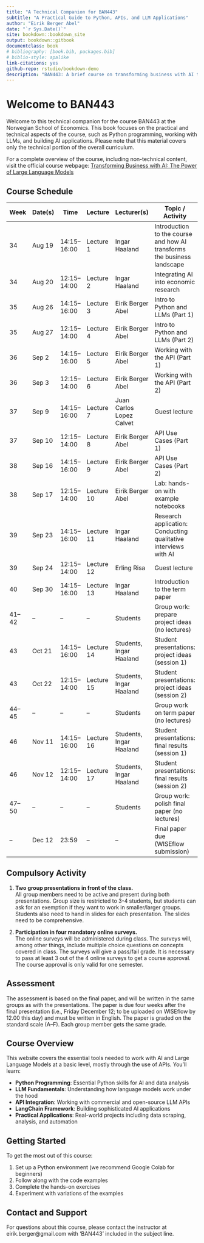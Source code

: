 --- 
title: "A Technical Companion for BAN443"
subtitle: "A Practical Guide to Python, APIs, and LLM Applications"
author: "Eirik Berger Abel"
date: "`r Sys.Date()`"
site: bookdown::bookdown_site
output: bookdown::gitbook
documentclass: book
# bibliography: [book.bib, packages.bib]
# biblio-style: apalike
link-citations: yes
github-repo: rstudio/bookdown-demo
description: "BAN443: A brief course on transforming business with AI through Large Language Models. Learn Python programming, LLM fundamentals, API integration, LangChain framework, and practical applications for data analysis, automation, and business transformation."
---

# Welcome to BAN443

Welcome to this technical companion for the course BAN443 at the Norwegian School of Economics. This book focuses on the practical and technical aspects of the course, such as Python programming, working with LLMs, and building AI applications. Please note that this material covers only the technical portion of the overall curriculum.

For a complete overview of the course, including non-technical content, visit the official course webpage: [Transforming Business with AI: The Power of Large Language Models](https://www.nhh.no/en/courses/transforming-business-with-ai-the-power-of-large-language-models/)

## Course Schedule

| Week | Date(s) | Time | Lecture | Lecturer(s) | Topic / Activity |
|------|---------|------|---------|--------------|------------------|
| 34 | Aug 19 | 14:15–16:00 | Lecture 1 | Ingar Haaland | Introduction to the course and how AI transforms the business landscape |
| 34 | Aug 20 | 12:15–14:00 | Lecture 2 | Ingar Haaland | Integrating AI into economic research |
| 35 | Aug 26 | 14:15–16:00 | Lecture 3 | Eirik Berger Abel | Intro to Python and LLMs (Part 1) |
| 35 | Aug 27 | 12:15–14:00 | Lecture 4 | Eirik Berger Abel | Intro to Python and LLMs (Part 2) |
| 36 | Sep 2 | 14:15–16:00 | Lecture 5 | Eirik Berger Abel | Working with the API (Part 1) |
| 36 | Sep 3 | 12:15–14:00 | Lecture 6 | Eirik Berger Abel | Working with the API (Part 2) |
| 37 | Sep 9 | 14:15–16:00 | Lecture 7 | Juan Carlos Lopez Calvet | Guest lecture |
| 37 | Sep 10 | 12:15–14:00 | Lecture 8 | Eirik Berger Abel | API Use Cases (Part 1) |
| 38 | Sep 16 | 14:15–16:00 | Lecture 9 | Eirik Berger Abel | API Use Cases (Part 2) |
| 38 | Sep 17 | 12:15–14:00 | Lecture 10 | Eirik Berger Abel | Lab: hands-on with example notebooks |
| 39 | Sep 23 | 14:15–16:00 | Lecture 11 | Ingar Haaland | Research application: Conducting qualitative interviews with AI |
| 39 | Sep 24 | 12:15–14:00 | Lecture 12 | Erling Risa | Guest lecture |
| 40 | Sep 30 | 14:15–16:00 | Lecture 13 | Ingar Haaland | Introduction to the term paper |
| 41–42 | – | – | – | Students | Group work: prepare project ideas (no lectures) |
| 43 | Oct 21 | 14:15–16:00 | Lecture 14 | Students, Ingar Haaland | Student presentations: project ideas (session 1) |
| 43 | Oct 22 | 12:15–14:00 | Lecture 15 | Students, Ingar Haaland | Student presentations: project ideas (session 2) |
| 44–45 | – | – | – | Students | Group work on term paper (no lectures) |
| 46 | Nov 11 | 14:15–16:00 | Lecture 16 | Students, Ingar Haaland | Student presentations: final results (session 1) |
| 46 | Nov 12 | 12:15–14:00 | Lecture 17 | Students, Ingar Haaland | Student presentations: final results (session 2) |
| 47–50 | – | – | – | Students | Group work: polish final paper (no lectures) |
| – | Dec 12 | 23:59 | – | – | Final paper due (WISEflow submission) |


## Compulsory Activity

1. **Two group presentations in front of the class.**  
   All group members need to be active and present during both presentations. Group size is restricted to 3-4 students, but students can ask for an exemption if they want to work in smaller/larger groups. Students also need to hand in slides for each presentation. The slides need to be comprehensive.

2. **Participation in four mandatory online surveys.**  
   The online surveys will be administered during class. The surveys will, among other things, include multiple choice questions on concepts covered in class. The surveys will give a pass/fail grade. It is necessary to pass at least 3 out of the 4 online surveys to get a course approval. The course approval is only valid for one semester.

## Assessment

The assessment is based on the final paper, and will be written in the same groups as with the presentations. The paper is due four weeks after the final presentation (i.e., Friday December 12; to be uploaded on WISEflow by 12.00 this day) and must be written in English. The paper is graded on the standard scale (A--F). Each group member gets the same grade.

## Course Overview

This website covers the essential tools needed to work with AI and Large Language Models at a basic level, mostly through the use of APIs. You'll learn:

- **Python Programming**: Essential Python skills for AI and data analysis
- **LLM Fundamentals**: Understanding how language models work under the hood
- **API Integration**: Working with commercial and open-source LLM APIs
- **LangChain Framework**: Building sophisticated AI applications
- **Practical Applications**: Real-world projects including data scraping, analysis, and automation

## Getting Started

To get the most out of this course:

1. Set up a Python environment (we recommend Google Colab for beginners)
2. Follow along with the code examples
3. Complete the hands-on exercises
4. Experiment with variations of the examples

## Contact and Support

For questions about this course, please contact the instructor at eirik.berger@gmail.com with 'BAN443' included in the subject line.